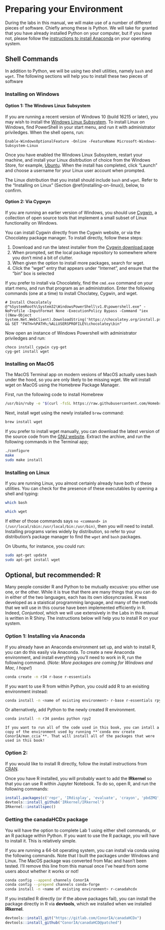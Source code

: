# Preparing your Environment {#enviro}

During the labs in this manual, we will make use of a number of different pieces of software. Chiefly among these is Python. We will take for granted that you have already installed Python on your computer, but if you have not, please follow the [instructions to install Anaconda](https://docs.anaconda.com/anaconda/install/) on your operating system.

## Shell Commands

In addition to Python, we will be using two shell utilities, namely `bash` and `wget`. The following sections will help you to install these two pieces of software 

### Installing on Windows

#### Option 1: The Windows Linux Subsystem

If you are running a recent version of Windows 10 (build 16215 or later), you may wish to install the [Windows Linux Subsystem](https://docs.microsoft.com/en-us/windows/wsl/install-win10). To install Linux on Windows, find PowerShell in your start menu, and run it with administrator priviledges. When the shell opens, run:

```
Enable-WindowsOptionalFeature -Online -FeatureName Microsoft-Windows-Subsystem-Linux
```

Once you have enabled the Windows Linux Subsystem, restart your machine, and install your Linux disitrbution of choice from the Windows Store, for example, [Ubuntu](https://www.microsoft.com/en-ca/p/ubuntu/9nblggh4msv6). When the install has completed, click "Launch" and choose a username for your Linux user account when prompted. 

The Linux distribution that you install should include `bash` and `wget`. Refer to the "Installing on Linux" (Section \@ref(installing-on-linux)), below, to confirm. 

#### Option 2: Via Cygwyn

If you are running an earlier version of Windows, you should use [Cygwin](https://cygwin.com/), a collection of open source tools that implement a small subset of Linux functionality on Windows.

You can install Cygwin directly from the Cygwin website, or via the Chocolatey package manager. To install directly, follow these steps:

1. Download and run the latest installer from the [Cygwin download page](https://cygwin.com/install.html)
2. When prompted, set the local package repository to somewhere where you don't mind a bit of clutter.
3. When given the option to install more packages, search for wget.
4. Click the "wget" entry that appears under "Internet", and ensure that the "bin" box is selected

If you prefer to install via Chocolately, find the `cmd.exe` command on your start menu, and run that program as an administration. Enter the following commands (one at a time) to install Choclatey, Cygwin, and wget. 

```
# Install Chocolately
@"%SystemRoot%\System32\WindowsPowerShell\v1.0\powershell.exe" -NoProfile -InputFormat None -ExecutionPolicy Bypass -Command "iex ((New-Object System.Net.WebClient).DownloadString('https://chocolatey.org/install.ps1'))" && SET "PATH=%PATH%;%ALLUSERSPROFILE%\chocolatey\bin"
```

Now open an instance of Windows Powershell with administrator priviledges and run:

```
choco install cygwin cyg-get
cyg-get install wget
```

### Installing on MacOS

The MacOS Terminal app on modern vesions of MacOS actually uses bash under the hood, so you are only likely to be missing wget. We will install wget on MacOS using the Homebrew Package Manager.

First, run the following code to install Homebrew
```bash
/usr/bin/ruby -e "$(curl -fsSL https://raw.githubusercontent.com/Homebrew/install/master/install)"
```

Next, install wget using the newly installed `brew` command: 
```bash
brew install wget
```

If you prefer to install wget manually, you can download the latest version of the source code from the [GNU website](http://ftp.gnu.org/pub/gnu/wget/). Extract the archive, and run the following commands in the Terminal app;

```bash
./configure 
make
sudo make install
```

### Installing on Linux {#installing-on-linux}

If you are running Linux, you almost certainly already have both of these utilities. You can check for the presence of these executables by opening a shell and typing:

```bash
which bash
```

```bash
which wget
```

If either of those commands says `no <command> in (/usr/local/sbin:/usr/local/bin:/usr/bin)`, then you will need to install. Installing programs varies widely by distribution, so refer to your distribution's package manager to find the `wget` and `bash` packages. 

On Ubuntu, for instance, you could run:
```bash
sudo apt-get update
sudo apt-get install wget
```

## Optional, but recommended: R

Many people consider R and Python to be mutually excusive: you either use one, or the other. While it is true that there are many things that you can do in either of the two languages, each has its own idiosyncrasies. R was developed as a staistical programming language, and many of the methods that we will use in this course have been implemented efficiently in R. Indeed, _Conjuntool_, which we will use extensively in the Labs in this manual is written in R Shiny. The instructions below will help you to install R on your system. 

### Option 1: Installing via Anaconda

If you already have an Anaconda environment set up, and wish to install R, you can do this easily via Anaconda. To create a new Anaconda environment, and install everything you'll need to work in R, run the following command. (_Note: More packages are coming for Windows and Mac, I hope!_)

```bash
conda create -n r34 r-base r-essentials
```

If you want to use R from within Python, you could add R to an exisiting environment instead: 

```bash
conda install -n <name of existing environment> r-base r-essentials rpy2
```

Or alternatively, add Python to the newly created R environment.

```bash
conda install -n r34 pandas python rpy2
```

```block
If you want to run all of the code used in this book, you can intall a copy of the environment used by running **`conda env create ConorIA/man_ccia`**. That will install all of the packages that were used in this book!
```


### Option 2: 

If you would like to install R directly, follow the install instructions from [CRAN](https://cloud.r-project.org/). 

Once you have R installed, you will probably want to add the **IRkernel** so that you can use R within Jupyter Notebook. To do so, open R, and run the following commands: 

```r
install.packages(c('repr', 'IRdisplay', 'evaluate', 'crayon', 'pbdZMQ', 'devtools', 'uuid', 'digest'), repos = "https://cloud.r-project.org/")
devtools::install_github('IRkernel/IRkernel')
IRkernel::installspec()
```

### Getting the **canadaHCDx** package

You will have the option to complete Lab 1 using either shell commands, or an R package within Python. If you want to use the R package, you will have to install it. This is relatively simple. 

If you are running a 64-bit operating system, you can install via conda using the following commands. Note that I built the packages under Windows and Linux. The MacOS package was converted from Mac and hasn't been tested. I'll remove this line from this manual once I've heard from some users about whether it works or not!

```bash
conda config --append channels ConorIA
conda config --prepend channels conda-forge
conda install -n <name of existing environment> r-canadahcdx
```

If you installed R directly (or if the above packages fail), you can install the package directly in R via **devtools**, which we installed when we installed **IRkernel**.

```r
devtools::install_git("https://gitlab.com/ConorIA/canadaHCDx")
devtools::install_github("ConorIA/canadaHCD@patched")
```

